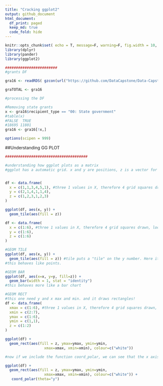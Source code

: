 ```yaml
---
title: "Cracking ggplot2"
output: github_document
html_document:
  df_print: paged
  keep_md: true
  code_fold: hide
---
```


```r
knitr::opts_chunk$set( echo = T, message=F, warning=F, fig.width = 10, fig.height = 10 )
library(dplyr)
library(pander)
library(ggplot2)

########################
#grants DF

gra16 <- readRDS( gzcon(url("https://github.com/DataCapstone/Data-Capstone/blob/master/Raw-Data/NYgra16_counties_named.rds?raw=true")))

graTOTAL <- gra16

#processing the DF

#Removing state grants
x <- gra16$recipient_type == "00: State government"
#table(x)
#FALSE  TRUE 
#18695 11801
gra16 <- gra16[!x,]

options(scipen = 999)
```


##Understanding GG PLOT

```r

######################################

#understanding how ggplot plots as a matrix
#ggplot has a automatic grid. x and y are positions, z is a vector for color. 


df <- data.frame(
  x = c(1,1,3,4,5,1), #three 1 values in X, therefore 4 grid squares drawn, look at their z value to know.
  y = c(2,1,4,1,1,4),
  z = c(1,2,3,1,2,3)
)

ggplot(df, aes(x, y)) +
  geom_tile(aes(fill = z))

df <- data.frame(
  x = c(1:6), #three 1 values in X, therefore 4 grid squares drawn, look at their z value to know.
  y = c(1:6),
  z = c(1:6)
)

#GEOM TILE
ggplot(df, aes(x, y)) +
  geom_tile(aes(fill = z)) #tile puts a "tile" on the y number. Here it is writting at 25 a tile, then another ontop on 25 value, and then one at 50.
#this behaves like points.

#GEOM BAR
ggplot(df, aes(x=x, y=y, fill=z)) +
  geom_bar(width = 1, stat = "identity")
#this behaves more like a bar chart

#GEOM RECT
#this one need y and x max and min. and it draws rectangles!
df <- data.frame(
  xmax = c(1:6), #three 1 values in X, therefore 4 grid squares drawn, look at their z value to know.
  xmin = c(2:7),
  ymax = c(1:6),
  ymin = c(1,1),
  z = c(1:2)
)

ggplot(df) +
  geom_rect(aes(fill = z, ymax=ymax, ymin=ymin, 
                  xmax=xmax, xmin=xmin), colour=c("white"))

#now if we include the function coord_polar, we can see that the x axis starts at 12 o clock vertically and then bars grow cirularly, like a race track. y being the size of the degree of that circular growth.

ggplot(df) +
  geom_rect(aes(fill = z, ymax=ymax, ymin=ymin, 
                  xmax=xmax, xmin=xmin), colour=c("white")) +
   coord_polar(theta="y")
```
